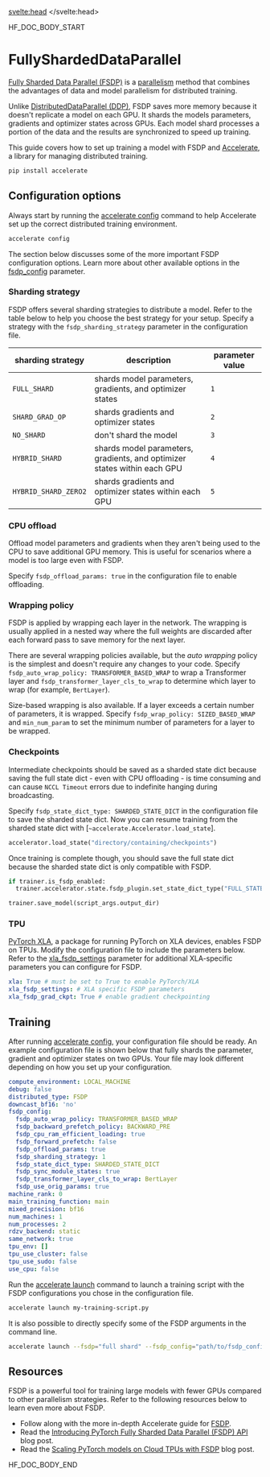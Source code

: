 <script lang="ts">
let fw: "pt" | "tf" = "pt";
onMount(() => {
    const urlParams = new URLSearchParams(window.location.search);
    fw = urlParams.get("fw") || "pt";
});
</script>
<svelte:head>
  <meta name="hf:doc:metadata" content={metadata} >
</svelte:head>

<!--HF DOCBUILD BODY START-->

HF_DOC_BODY_START

<!--Copyright 2024 The HuggingFace Team. All rights reserved.

Licensed under the Apache License, Version 2.0 (the "License"); you may not use this file except in compliance with
the License. You may obtain a copy of the License at

http://www.apache.org/licenses/LICENSE-2.0

Unless required by applicable law or agreed to in writing, software distributed under the License is distributed on
an "AS IS" BASIS, WITHOUT WARRANTIES OR CONDITIONS OF ANY KIND, either express or implied. See the License for the
specific language governing permissions and limitations under the License.

⚠️ Note that this file is in Markdown but contain specific syntax for our doc-builder (similar to MDX) that may not be
rendered properly in your Markdown viewer.

-->

# FullyShardedDataParallel

[Fully Sharded Data Parallel (FSDP)](https://pytorch.org/blog/introducing-pytorch-fully-sharded-data-parallel-api/) is a [parallelism](./perf_train_gpu_many) method that combines the advantages of data and model parallelism for distributed training.

Unlike [DistributedDataParallel (DDP)](./perf_train_gpu_many#distributeddataparallel), FSDP saves more memory because it doesn't replicate a model on each GPU. It shards the models parameters, gradients and optimizer states across GPUs. Each model shard processes a portion of the data and the results are synchronized to speed up training.

This guide covers how to set up training a model with FSDP and [Accelerate](https://hf.co/docs/accelerate/index), a library for managing distributed training.

```bash
pip install accelerate
```

## Configuration options

Always start by running the [accelerate config](https://hf.co/docs/accelerate/package_reference/cli#accelerate-config) command to help Accelerate set up the correct distributed training environment.

```bash
accelerate config
```

The section below discusses some of the more important FSDP configuration options. Learn more about other available options in the [fsdp_config](https://hf.co/docs/transformers/main_classes/trainer#transformers.TrainingArguments.fsdp_config) parameter.

### Sharding strategy

FSDP offers several sharding strategies to distribute a model. Refer to the table below to help you choose the best strategy for your setup. Specify a strategy with the `fsdp_sharding_strategy` parameter in the configuration file.

| sharding strategy | description | parameter value |
|---|---|---|
| `FULL_SHARD` | shards model parameters, gradients, and optimizer states | `1` |
| `SHARD_GRAD_OP` | shards gradients and optimizer states | `2` |
| `NO_SHARD` | don't shard the model | `3` |
| `HYBRID_SHARD` | shards model parameters, gradients, and optimizer states within each GPU | `4` |
| `HYBRID_SHARD_ZERO2` | shards gradients and optimizer states within each GPU | `5` |

### CPU offload

Offload model parameters and gradients when they aren't being used to the CPU to save additional GPU memory. This is useful for scenarios where a model is too large even with FSDP.

Specify `fsdp_offload_params: true` in the configuration file to enable offloading.

### Wrapping policy

FSDP is applied by wrapping each layer in the network. The wrapping is usually applied in a nested way where the full weights are discarded after each forward pass to save memory for the next layer.

There are several wrapping policies available, but the *auto wrapping* policy is the simplest and doesn't require any changes to your code. Specify `fsdp_auto_wrap_policy: TRANSFORMER_BASED_WRAP` to wrap a Transformer layer and `fsdp_transformer_layer_cls_to_wrap` to determine which layer to wrap (for example, `BertLayer`).

Size-based wrapping is also available. If a layer exceeds a certain number of parameters, it is wrapped. Specify `fsdp_wrap_policy: SIZED_BASED_WRAP` and `min_num_param` to set the minimum number of parameters for a layer to be wrapped.

### Checkpoints

Intermediate checkpoints should be saved as a sharded state dict because saving the full state dict - even with CPU offloading - is time consuming and can cause `NCCL Timeout` errors due to indefinite hanging during broadcasting.

Specify `fsdp_state_dict_type: SHARDED_STATE_DICT` in the configuration file to save the sharded state dict. Now you can resume training from the sharded state dict with [`~accelerate.Accelerator.load_state`].

```py
accelerator.load_state("directory/containing/checkpoints")
```

Once training is complete though, you should save the full state dict because the sharded state dict is only compatible with FSDP.

```py
if trainer.is_fsdp_enabled:
  trainer.accelerator.state.fsdp_plugin.set_state_dict_type("FULL_STATE_DICT")

trainer.save_model(script_args.output_dir)
```

### TPU

[PyTorch XLA](https://pytorch.org/xla/release/2.1/index.html), a package for running PyTorch on XLA devices, enables FSDP on TPUs. Modify the configuration file to include the parameters below. Refer to the [xla_fsdp_settings](https://github.com/pytorch/xla/blob/2e6e183e0724818f137c8135b34ef273dea33318/torch_xla/distributed/fsdp/xla_fully_sharded_data_parallel.py#L128) parameter for additional XLA-specific parameters you can configure for FSDP.

```yaml
xla: True # must be set to True to enable PyTorch/XLA
xla_fsdp_settings: # XLA specific FSDP parameters
xla_fsdp_grad_ckpt: True # enable gradient checkpointing
```

## Training

After running [accelerate config](https://hf.co/docs/accelerate/package_reference/cli#accelerate-config), your configuration file should be ready. An example configuration file is shown below that fully shards the parameter, gradient and optimizer states on two GPUs. Your file may look different depending on how you set up your configuration.

```yaml
compute_environment: LOCAL_MACHINE
debug: false
distributed_type: FSDP
downcast_bf16: 'no'
fsdp_config:
  fsdp_auto_wrap_policy: TRANSFORMER_BASED_WRAP
  fsdp_backward_prefetch_policy: BACKWARD_PRE
  fsdp_cpu_ram_efficient_loading: true
  fsdp_forward_prefetch: false
  fsdp_offload_params: true
  fsdp_sharding_strategy: 1
  fsdp_state_dict_type: SHARDED_STATE_DICT
  fsdp_sync_module_states: true
  fsdp_transformer_layer_cls_to_wrap: BertLayer
  fsdp_use_orig_params: true
machine_rank: 0
main_training_function: main
mixed_precision: bf16
num_machines: 1
num_processes: 2
rdzv_backend: static
same_network: true
tpu_env: []
tpu_use_cluster: false
tpu_use_sudo: false
use_cpu: false
```

Run the [accelerate launch](https://hf.co/docs/accelerate/package_reference/cli#accelerate-launch) command to launch a training script with the FSDP configurations you chose in the configuration file.

```bash
accelerate launch my-training-script.py
```

It is also possible to directly specify some of the FSDP arguments in the command line.

```bash
accelerate launch --fsdp="full shard" --fsdp_config="path/to/fsdp_config/" my-training-script.py
```

## Resources

FSDP is a powerful tool for training large models with fewer GPUs compared to other parallelism strategies. Refer to the following resources below to learn even more about FSDP.

- Follow along with the more in-depth Accelerate guide for [FSDP](https://hf.co/docs/accelerate/usage_guides/fsdp).
- Read the [Introducing PyTorch Fully Sharded Data Parallel (FSDP) API](https://pytorch.org/blog/introducing-pytorch-fully-sharded-data-parallel-api/) blog post.
- Read the [Scaling PyTorch models on Cloud TPUs with FSDP](https://pytorch.org/blog/scaling-pytorch-models-on-cloud-tpus-with-fsdp/) blog post.


<!--HF DOCBUILD BODY END-->

HF_DOC_BODY_END

